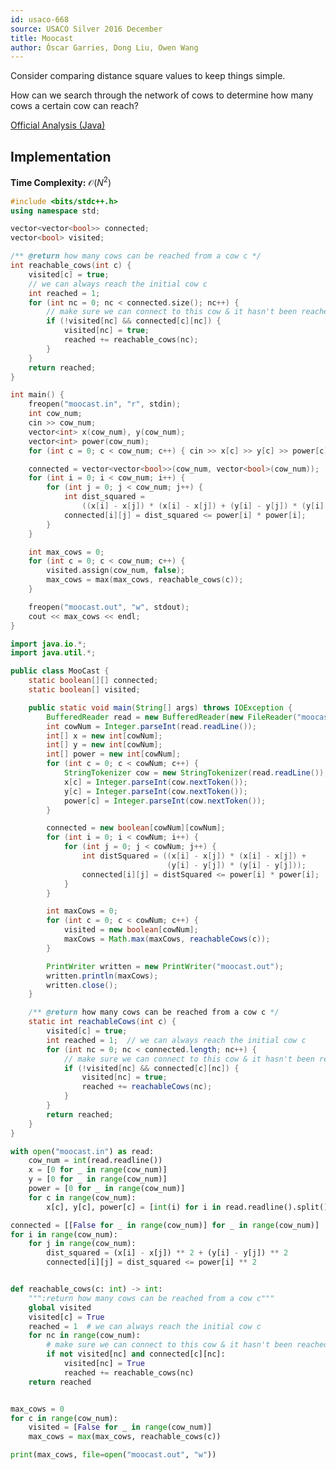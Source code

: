 ```yaml
---
id: usaco-668
source: USACO Silver 2016 December
title: Moocast
author: Óscar Garries, Dong Liu, Owen Wang
---
```


<Spoiler title="Hint 1">

Consider comparing distance square values to keep things simple.

</Spoiler>

<Spoiler title="Hint 2">

How can we search through the network of cows to determine how many cows a certain cow can reach?

</Spoiler>

<Spoiler title="Solution">

[Official Analysis (Java)](http://www.usaco.org/current/data/sol_moocast_silver_dec16.html)

## Implementation

**Time Complexity:** $\mathcal{O}(N^2)$

<LanguageSection>
<CPPSection>

```cpp
#include <bits/stdc++.h>
using namespace std;

vector<vector<bool>> connected;
vector<bool> visited;

/** @return how many cows can be reached from a cow c */
int reachable_cows(int c) {
	visited[c] = true;
	// we can always reach the initial cow c
	int reached = 1;
	for (int nc = 0; nc < connected.size(); nc++) {
		// make sure we can connect to this cow & it hasn't been reached yet
		if (!visited[nc] && connected[c][nc]) {
			visited[nc] = true;
			reached += reachable_cows(nc);
		}
	}
	return reached;
}

int main() {
	freopen("moocast.in", "r", stdin);
	int cow_num;
	cin >> cow_num;
	vector<int> x(cow_num), y(cow_num);
	vector<int> power(cow_num);
	for (int c = 0; c < cow_num; c++) { cin >> x[c] >> y[c] >> power[c]; }

	connected = vector<vector<bool>>(cow_num, vector<bool>(cow_num));
	for (int i = 0; i < cow_num; i++) {
		for (int j = 0; j < cow_num; j++) {
			int dist_squared =
			    ((x[i] - x[j]) * (x[i] - x[j]) + (y[i] - y[j]) * (y[i] - y[j]));
			connected[i][j] = dist_squared <= power[i] * power[i];
		}
	}

	int max_cows = 0;
	for (int c = 0; c < cow_num; c++) {
		visited.assign(cow_num, false);
		max_cows = max(max_cows, reachable_cows(c));
	}

	freopen("moocast.out", "w", stdout);
	cout << max_cows << endl;
}
```

</CPPSection>
<JavaSection>

```java
import java.io.*;
import java.util.*;

public class MooCast {
	static boolean[][] connected;
	static boolean[] visited;

	public static void main(String[] args) throws IOException {
		BufferedReader read = new BufferedReader(new FileReader("moocast.in"));
		int cowNum = Integer.parseInt(read.readLine());
		int[] x = new int[cowNum];
		int[] y = new int[cowNum];
		int[] power = new int[cowNum];
		for (int c = 0; c < cowNum; c++) {
			StringTokenizer cow = new StringTokenizer(read.readLine());
			x[c] = Integer.parseInt(cow.nextToken());
			y[c] = Integer.parseInt(cow.nextToken());
			power[c] = Integer.parseInt(cow.nextToken());
		}

		connected = new boolean[cowNum][cowNum];
		for (int i = 0; i < cowNum; i++) {
			for (int j = 0; j < cowNum; j++) {
				int distSquared = ((x[i] - x[j]) * (x[i] - x[j]) +
				                   (y[i] - y[j]) * (y[i] - y[j]));
				connected[i][j] = distSquared <= power[i] * power[i];
			}
		}

		int maxCows = 0;
		for (int c = 0; c < cowNum; c++) {
			visited = new boolean[cowNum];
			maxCows = Math.max(maxCows, reachableCows(c));
		}

		PrintWriter written = new PrintWriter("moocast.out");
		written.println(maxCows);
		written.close();
	}

	/** @return how many cows can be reached from a cow c */
	static int reachableCows(int c) {
		visited[c] = true;
		int reached = 1;  // we can always reach the initial cow c
		for (int nc = 0; nc < connected.length; nc++) {
			// make sure we can connect to this cow & it hasn't been reached yet
			if (!visited[nc] && connected[c][nc]) {
				visited[nc] = true;
				reached += reachableCows(nc);
			}
		}
		return reached;
	}
}
```

</JavaSection>
<PySection>

```py
with open("moocast.in") as read:
	cow_num = int(read.readline())
	x = [0 for _ in range(cow_num)]
	y = [0 for _ in range(cow_num)]
	power = [0 for _ in range(cow_num)]
	for c in range(cow_num):
		x[c], y[c], power[c] = [int(i) for i in read.readline().split()]

connected = [[False for _ in range(cow_num)] for _ in range(cow_num)]
for i in range(cow_num):
	for j in range(cow_num):
		dist_squared = (x[i] - x[j]) ** 2 + (y[i] - y[j]) ** 2
		connected[i][j] = dist_squared <= power[i] ** 2


def reachable_cows(c: int) -> int:
	""":return how many cows can be reached from a cow c"""
	global visited
	visited[c] = True
	reached = 1  # we can always reach the initial cow c
	for nc in range(cow_num):
		# make sure we can connect to this cow & it hasn't been reached yet
		if not visited[nc] and connected[c][nc]:
			visited[nc] = True
			reached += reachable_cows(nc)
	return reached


max_cows = 0
for c in range(cow_num):
	visited = [False for _ in range(cow_num)]
	max_cows = max(max_cows, reachable_cows(c))

print(max_cows, file=open("moocast.out", "w"))
```

</PySection>
</LanguageSection>

</Spoiler>
